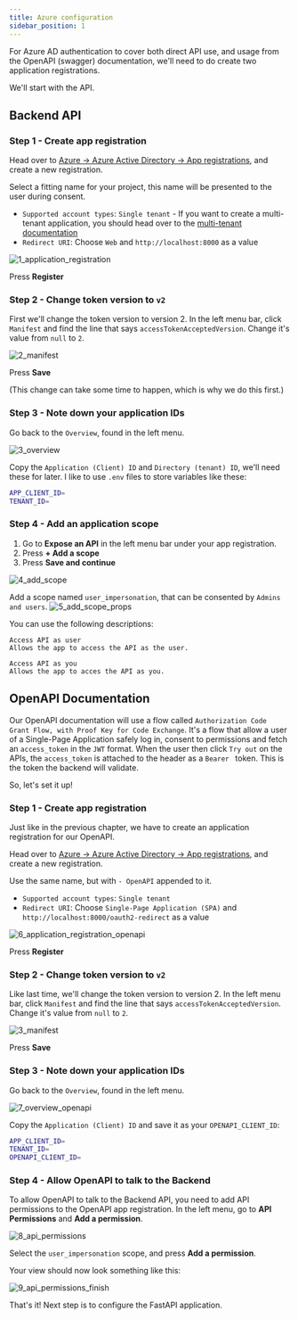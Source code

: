 ```yaml
---
title: Azure configuration
sidebar_position: 1
---
```


For Azure AD authentication to cover both direct API use, and usage from the OpenAPI (swagger) documentation,
we'll need to do create two application registrations.

We'll start with the API.

## Backend API

### Step 1 - Create app registration
Head over to
[Azure -> Azure Active Directory -> App registrations](https://portal.azure.com/#blade/Microsoft_AAD_IAM/ActiveDirectoryMenuBlade/RegisteredApps),
and create a new registration.

Select a fitting name for your project, this name will be presented to the user during consent.

* `Supported account types`: `Single tenant` -  If you want to create a multi-tenant application, you
should head over to the [multi-tenant documentation](../multi-tenant/azure_setup.mdx)
* `Redirect URI`: Choose `Web` and `http://localhost:8000` as a value

![1_application_registration](../../static/img/single-tenant/1_application_registration.png)

Press **Register**


### Step 2 - Change token version to `v2`

First we'll change the token version to version 2. In the left menu bar, click `Manifest` and find the line
that says `accessTokenAcceptedVersion`. Change it's value from `null` to `2`.

![2_manifest](../../static/img/single-tenant/2_manifest.png)

Press **Save**

(This change can take some time to happen, which is why we do this first.)


### Step 3 - Note down your application IDs
Go back to the `Overview`, found in the left menu.

![3_overview](../../static/img/single-tenant/3_overview.png)


Copy the `Application (Client) ID` and `Directory (tenant) ID`, we'll need these for later. I like to use `.env` files to
store variables like these:

```bash title=".env"
APP_CLIENT_ID=
TENANT_ID=
````

### Step 4 - Add an application scope

1. Go to **Expose an API** in the left menu bar under your app registration.
2. Press **+ Add a scope**
3. Press **Save and continue**

![4_add_scope](../../static/img/single-tenant/4_add_scope.png)

Add a scope named `user_impersonation`, that can be consented by `Admins and users`.
![5_add_scope_props](../../static/img/single-tenant/5_add_scope_props.png)

You can use the following descriptions:

```text
Access API as user
Allows the app to access the API as the user.

Access API as you
Allows the app to acces the API as you.
```

## OpenAPI Documentation
Our OpenAPI documentation will use a flow called `Authorization Code Grant Flow, with Proof Key for Code Exchange`.
It's a flow that allow a user of a Single-Page Application safely log in, consent to permissions and fetch an `access_token`
in the `JWT` format. When the user then click `Try out` on the APIs, the `access_token` is attached to the header as a `Bearer ` token.
This is the token the backend will validate.

So, let's set it up!

### Step 1 - Create app registration
Just like in the previous chapter, we have to create an application registration for our OpenAPI.

Head over to
[Azure -> Azure Active Directory -> App registrations](https://portal.azure.com/#blade/Microsoft_AAD_IAM/ActiveDirectoryMenuBlade/RegisteredApps),
and create a new registration.

Use the same name, but with `- OpenAPI` appended to it.

* `Supported account types`: `Single tenant`
* `Redirect URI`: Choose `Single-Page Application (SPA)` and `http://localhost:8000/oauth2-redirect` as a value

![6_application_registration_openapi](../../static/img/single-tenant/6_application_registration_openapi.png)

Press **Register**

### Step 2 - Change token version to `v2`

Like last time, we'll change the token version to version 2. In the left menu bar, click `Manifest` and find the line
that says `accessTokenAcceptedVersion`. Change it's value from `null` to `2`.

![3_manifest](../../static/img/single-tenant/2_manifest.png)

Press **Save**

### Step 3 - Note down your application IDs
Go back to the `Overview`, found in the left menu.

![7_overview_openapi](../../static/img/single-tenant/7_overview_openapi.png)


Copy the `Application (Client) ID` and save it as your `OPENAPI_CLIENT_ID`:

```bash title=".env" {3}
APP_CLIENT_ID=
TENANT_ID=
OPENAPI_CLIENT_ID=
````

### Step 4 - Allow OpenAPI to talk to the Backend

To allow OpenAPI to talk to the Backend API, you need to add API permissions to the OpenAPI app registration.
In the left menu, go to **API Permissions** and **Add a permission**.

![8_api_permissions](../../static/img/single-tenant/8_api_permissions.png)

Select the `user_impersonation` scope, and press **Add a permission**.

Your view should now look something like this:

![9_api_permissions_finish](../../static/img/single-tenant/9_api_permissions_finish.png)

That's it! Next step is to configure the FastAPI application.
